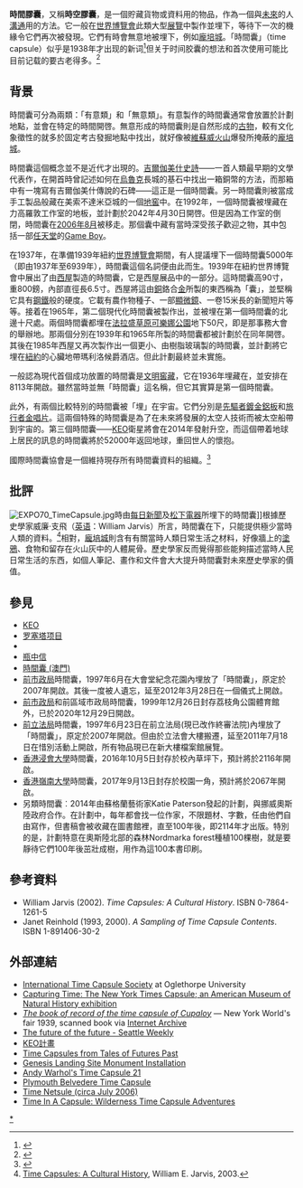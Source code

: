 {{roughtranslation|time=2020-03-08T07:12:37+00:00}}
{{Refimprove|time=2018-01-18}}

'''時間膠囊'''，又稱'''時空膠囊'''，是一個貯藏貨物或資料用的物品，作為一個與[[未來|未來]]的人[[溝通|溝通]]用的方法。它一般在[[世界博覽會|世界博覽會]]此類大型[[展覽|展覽]]中製作並埋下，等待下一次的機緣令它們再次被發現。它們有時會無意地被埋下，例如[[龐培城|龐培城]]。「時間囊」（time capsule）似乎是1938年才出现的新词<ref name="MWDict">{{cite web |title=time capsule |url=https://www.merriam-webster.com/dictionary/time%20capsule |website=Merriam-Webster |publisher=Merriam-Webster, Incorporated |accessdate=2019-04-29 |archive-date=2020-11-16 |archive-url=https://web.archive.org/web/20201116222121/https://www.merriam-webster.com/dictionary/time%20capsule |dead-url=no }}</ref>但关于时间胶囊的想法和首次使用可能比目前记载的要古老得多。<ref name="rusticstone">{{cite news|url=http://www.rusticstone.net/all-about-time-capsules-and-plaque-markers/|title="Rustic Stone" article Monday, October 1st, 2012: ''All about Time Capsules and Plaque Markers''|access-date=November 6, 2012|archive-date=2020-11-29|archive-url=https://web.archive.org/web/20201129023051/https://www.rusticstone.net/all-about-time-capsules-and-plaque-markers/|dead-url=no}}</ref>

== 背景 ==
時間囊可分為兩類：「有意類」和「無意類」。有意製作的時間囊通常會放置於計劃地點，並會在特定的時間開啓。無意形成的時間囊則是自然形成的[[古物|古物]]，較有文化象徵性的就多於固定考古發掘地點中找出，就好像被[[維蘇威火山|維蘇威火山]]爆發所掩蔽的[[龐培城|龐培城]]。

時間囊這個概念並不是近代才出現的。[[吉爾伽美什史詩|吉爾伽美什史詩]]——一首人類最早期的文學代表作，在開首時曾記述如何在[[烏魯克|烏魯克]]長城的基石中找出一箱銅幣的方法，而那箱中有一塊寫有吉爾伽美什傳說的石碑——這正是一個時間囊。另一時間囊則被當成手工製品般藏在美索不達米亞城的一個[[地窖|地窖]]中。在1992年，一個時間囊被埋藏在力高羅敦工作室的地板，並計劃於2042年4月30日開啓。但是因為工作室的倒閉，時間囊在[[2006年8月|2006年8月]]被移走。那個囊中藏有當時深受孩子歡迎之物，其中包括一部[[任天堂|任天堂]]的[[Game_Boy|Game Boy]]。

在1937年，在準備1939年紐約[[世界博覽會|世界博覽會]]期間，有人提議埋下一個時間囊5000年（即由1937年至6939年），時間囊這個名詞便由此而生。1939年在紐約世界博覽會中展出了由[[西屋|西屋]]製造的時間囊，它是西屋展品中的一部分。這時間囊高90寸，重800鎊，內部直徑長6.5寸。西屋將這由[[銅|銅]]鉻合[[金|金]]所製的東西稱為「囊」，並堅稱它具有[[鋼鐵|鋼鐵]]般的硬度。它載有農作物種子、一部[[顯微鏡|顯微鏡]]、一卷15米長的新聞短片等等。接着在1965年，第二個現代化時間囊被製作出，並被埋在第一個時間囊的北邊十尺處。兩個時間囊都埋在[[法拉盛草原可樂娜公園|法拉盛草原可樂娜公園]]地下50尺，即是那事務大會的舉辦地。那兩個分別在1939年和1965年所製的時間囊都被計劃於在同年開啓。其後在1985年西屋又再次製作出一個更小、由樹脂玻璃製的時間囊，並計劃將它埋在[[紐約|紐約]]的心臟地帶瑪利洛候爵酒店。但此計劃最終並未實施。

一般認為現代首個成功放置的時間囊是[[文明窖藏|文明窖藏]]，它在1936年埋藏在{{tsl|en|Oglethorpe University|奥格尔索普大学}}，並安排在8113年開啟。雖然當時並無「時間囊」這名稱，但它其實算是第一個時間囊。

此外，有兩個比較特別的時間囊被「埋」在宇宙。它們分別是[[先驅者鍍金鋁板|先驅者鍍金鋁板]]和[[旅行者金唱片|旅行者金唱片]]。這兩個特殊的時間囊是為了在未來將發展的太空人技術而被太空船帶到宇宙的。第三個時間囊——[[KEO|KEO]]衛星將會在2014年發射升空，而這個帶着地球上居民的訊息的時間囊將於52000年返回地球，重回世人的懷抱。

國際時間囊協會是一個維持現存所有時間囊資料的組織。<ref>{{Cite web |url=https://crypt.oglethorpe.edu/international-time-capsule-society/ |title=國際時間囊協會 |access-date=2020-04-16 |archive-date=2021-03-28 |archive-url=https://web.archive.org/web/20210328032456/https://crypt.oglethorpe.edu/international-time-capsule-society/ |dead-url=no }}</ref>

== 批評 ==
[[File:EXPO70_TimeCapsule.jpg|thumb]]時由[[每日新聞|每日新聞]]及[[松下電器|松下電器]]所埋下的時間囊]]根據歷史學家威廉·支飛（[[英语|英语]]：William Jarvis）所言，時間囊在{{what|這樣的條件}}下，只能提供極少當時人類的資料。<ref>[https://books.google.com.hk/books/about/Time_Capsules.html?id=xEN7oW2J3acC&redir_esc=y Time Capsules: A Cultural History], William E. Jarvis, 2003.</ref>相對，[[龐培城|龐培城]]則含有有關當時人類日常生活之材料，好像牆上的[[塗鴉|塗鴉]]、食物和留存在火山灰中的人體屍骨。歷史學家反而覺得那些能夠描述當時人民日常生活的东西，如個人筆記、畫作和文件會大大提升時間囊對未來歷史學家的價值。

== 參見 ==
* [[KEO|KEO]]
* [[罗塞塔项目|罗塞塔项目]]
* {{le|Yahoo! Time Capsule}}
* [[瓶中信|瓶中信]]
* [[時間囊_(澳門)|時間囊 (澳門)]]
* [[市政局_(香港)|前市政局]]時間囊，1997年6月在大會堂紀念花園內埋放了「時間囊」，原定於2007年開啟。其後一度被人遺忘，延至2012年3月28日在一個儀式上開啟。
* [[市政局_(香港)|前市政局]]和前區域市政局時間囊，1999年12月26日封存荔枝角公園體育館外，已於2020年12月29日開啟。
* [[香港立法局|前立法局]]時間囊，1997年6月23日在前立法局(現已改作終審法院)內埋放了「時間囊」，原定於2007年開啟。但由於立法會大樓搬遷，延至2011年7月18日在惜別活動上開啟，所有物品現已在新大樓檔案館展覽。
* [[香港浸會大學|香港浸會大學]]時間囊，2016年10月5日封存於校內草坪下，預計將於2116年開啟。
* [[香港嶺南大學|香港嶺南大學]]時間囊，2017年9月13日封存於校園一角，預計將於2067年開啟。
* 另類時間囊︰2014年由蘇格蘭藝術家Katie Paterson發起的計劃，與挪威奧斯陸政府合作。在計劃中，每年都會找一位作家，不限題材、字數，任由他們自由寫作，但書稿會被收藏在圖書館裡，直至100年後，即2114年才出版。特別的是，計劃特意在奧斯陸北部的森林Nordmarka forest種植100棵樹，就是要靜待它們100年後茁壯成樹，用作為這100本書印刷。

== 參考資料 ==
{{reflist}}
* William Jarvis (2002). ''Time Capsules: A Cultural History''. ISBN 0-7864-1261-5
* Janet Reinhold (1993, 2000). ''A Sampling of Time Capsule Contents''. ISBN 1-891406-30-2

== 外部連結 ==
* [https://web.archive.org/web/20080620232510/http://www.oglethorpe.edu/about_us/crypt_of_civilization/international_time_capsule_society.asp International Time Capsule Society] at Oglethorpe University
* [https://web.archive.org/web/20071219181204/http://www.amnh.org/exhibitions/timescapsule/ Capturing Time: The New York Times Capsule; an American Museum of Natural History exhibition]
* [http://www.archive.org/details/timecapsulecups00westrich ''The book of record of the time capsule of Cupaloy''] — New York World's fair 1939, scanned book via [[Internet_Archive|Internet Archive]]
* [https://web.archive.org/web/20140813132457/http://www.seattleweekly.com/news/0041/tech-berger.php The future of the future - Seattle Weekly]
* [http://www.keo.org/ KEO計畫] {{Wayback|url=http://www.keo.org/ |date=20201211001157 }}
* [https://web.archive.org/web/20070912205553/http://davidszondy.com/future/timecapsule/timecapsules.htm Time Capsules from Tales of Futures Past]
* [http://genesismission.jpl.nasa.gov/science/mon_dedic.html Genesis Landing Site Monument Installation] {{Wayback|url=http://genesismission.jpl.nasa.gov/science/mon_dedic.html |date=20201124042137 }}
* [https://web.archive.org/web/20070504115155/http://www.warhol.org/tc21/ Andy Warhol's Time Capsule 21]
* [http://www.buriedcar.com/ Plymouth Belvedere Time Capsule] {{Wayback|url=http://www.buriedcar.com/ |date=20170920024734 }}
* [http://www.timenetsule.com/ Time Netsule (circa July 2006)] {{Wayback|url=http://www.timenetsule.com/ |date=20200622100933 }}
* [http://www.timeinacapsule.com/ Time In A Capsule: Wilderness Time Capsule Adventures] {{Wayback|url=http://www.timeinacapsule.com/ |date=20210212021804 }}

{{Authority control}}

[[Category:時間囊|*]]